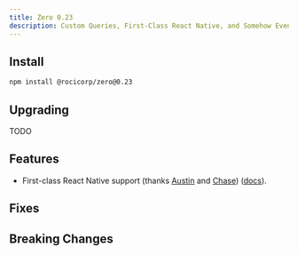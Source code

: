 ```yaml
---
title: Zero 0.23
description: Custom Queries, First-Class React Native, and Somehow Even More
---
```


## Install

```bash
npm install @rocicorp/zero@0.23
```

## Upgrading

TODO

## Features

- First-class React Native support (thanks [Austin](https://github.com/austinm911) and [Chase](https://x.com/0xcadams)) ([docs](/docs/react-native)).

## Fixes

## Breaking Changes


